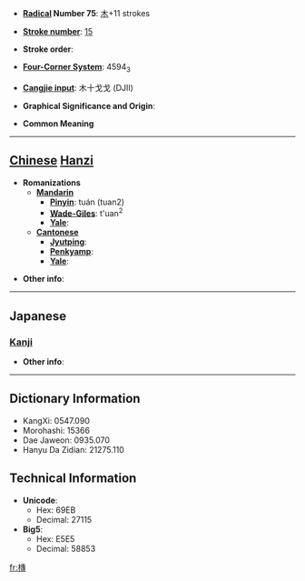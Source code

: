 * '''[[Wiktionary:Chinese radical index| Radical]] Number 75''': [[Wiktionary:Chinese radical index 木|木]]+11 strokes

* '''[[Wiktionary:Chinese total strokes index|Stroke number]]''': [[Wiktionary:Chinese total strokes index 15|15]]

* '''Stroke order''': 

* '''[[Wiktionary:Chinese four corner index|Four-Corner System]]''': 4594<sub>3</sub>

* '''[[Wiktionary:Chinese Cangjie index|Cangjie input]]''': 木十戈戈 (DJII)

* '''Graphical Significance and Origin''': 

* '''Common Meaning'''

----

== [[Chinese]] [[Hanzi]] ==

* '''Romanizations'''
** '''[[Mandarin]]'''
*** '''[[Pinyin]]''': tuán (tuan2)
*** '''[[Wade-Giles]]''': t'uan<sup>2</sup>
*** '''[[Yale]]''': 
** '''[[Cantonese]]'''
*** '''[[Jyutping]]''':
*** '''[[Penkyamp]]''': 
*** '''[[Yale]]''': 

* '''Other info''': 

----

==Japanese==
===[[Kanji]]===
{{kanji|on readings=[[たん]] (tan), [[だん]] (dan), [[せん]] (sen)
|kun readings=[[まるい]] (marui)
}}

* '''Other info''':  

----

== Dictionary Information ==

* KangXi: 0547.090
* Morohashi: 15366
* Dae Jaweon: 0935.070
* Hanyu Da Zidian: 21275.110

== Technical Information ==

* '''Unicode''':
** Hex: 69EB
** Decimal: 27115
* '''Big5''':
** Hex: E5E5
** Decimal: 58853

[[fr:槫]]